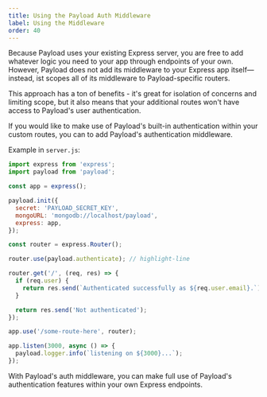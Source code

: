 ```yaml
---
title: Using the Payload Auth Middleware
label: Using the Middleware
order: 40
---
```


Because Payload uses your existing Express server, you are free to add whatever logic you need to your app through endpoints of your own. However, Payload does not add its middleware to your Express app itself—instead, ist scopes all of its middleware to Payload-specific routers.

This approach has a ton of benefits - it's great for isolation of concerns and limiting scope, but it also means that your additional routes won't have access to Payload's user authentication.

If you would like to make use of Payload's built-in authentication within your custom routes, you can to add Payload's authentication middleware.

Example in `server.js`:
```js
import express from 'express';
import payload from 'payload';

const app = express();

payload.init({
  secret: 'PAYLOAD_SECRET_KEY',
  mongoURL: 'mongodb://localhost/payload',
  express: app,
});

const router = express.Router();

router.use(payload.authenticate); // highlight-line

router.get('/', (req, res) => {
  if (req.user) {
    return res.send(`Authenticated successfully as ${req.user.email}.`);
  }

  return res.send('Not authenticated');
});

app.use('/some-route-here', router);

app.listen(3000, async () => {
  payload.logger.info(`listening on ${3000}...`);
});

```

<Banner type="success">
  With Payload's auth middleware, you can make full use of Payload's authentication features within your own Express endpoints.
</Banner>
